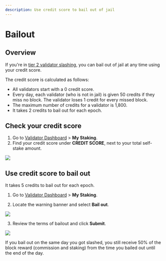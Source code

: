 ```yaml
---
description: Use credit score to bail out of jail
---
```



# Bailout

## Overview

If you're in [tier 2 validator slashing](slashing.mdx), you can bail out
of jail at any time using your credit score.
  
The credit score is calculated as follows:
* All validators start with a 0 credit score.
* Every day, each validator (who is not in jail) is given 50 credits 
if they miss no block. The validator loses 1 credit for every missed block.
* The maximum number of credits for a validator is 1,800.
* It takes 2 credits to bail out for each epoch.

## Check your credit score

1. Go to [Validator Dashboard](https://validator.roninchain.com/) >
**My Staking**.
2. Find your credit score under **CREDIT SCORE**, next to your total
self-stake amount.
<img src={creditScore} width={1280} />

## Use credit score to bail out
It takes 5 credits to bail out for each epoch.

1. Go to [Validator Dashboard](https://validator.roninchain.com/) >
**My Staking**.

2. Locate the warning banner and select **Bail out**.
<img src={stepOne} width={1224} /> 

3. Review the terms of bailout and click **Submit**. 
<img src={stepTwo} width={400} />

If you bail out on the same day you got slashed, you still receive 50%
of the block reward (commission and staking) from the time you bailed
out until the end of the day.
